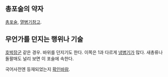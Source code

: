 == 총포술의 약자 ==
[[총포술]], [[열병기]]참고.

== 무언가를 던지는 행위나 기술 ==
[[호박장군]] 같은 경우. 바위를 던지기도 한다. 이쪽은 1과 다르게 [[냉병기]]가 많다. 새총류나 돌팔매도 널리 보면 이 포술에 속한다.

국어사전엔 등재되었는지 [[확인바람]].
